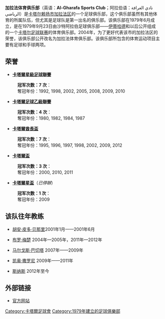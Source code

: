 {{noteTA
|G1=足球
|G2= 卡塔爾星級足球聯賽
|T=zh-hans:加拉法体育俱乐部; zh-hk:艾加拉法體育會
|1=zh-hans:加拉法; zh-hk:艾加拉法
|2=zh-hans:赖扬; zh-hk:艾雷恩;
}}
{{Infobox football club
| clubname   = 艾加拉法<br> Al-Gharafa<BR>نادي الغرافة
| image      = [[file:Al-Gharafa.png|180px]]
| fullname   = 加拉法体育俱乐部<br> Al-Gharafa Sports Club<br>نادي الغرافة الرياضي
| nickname   = 非洲猎豹
| founded    = ''伊蒂哈德''（1979年6月）；<br> 2004年改名叫''加拉法''
| ground     = [[卡塔尔|卡塔尔]][[多哈|多哈]]市[[加拉法体育场|加拉法体育场]]
| capacity   = 25,000
| chairman   = [[哈迈德·本·萨尼|哈迈德·本·萨美]]
| mgrtitle   = 创办人
| manager    = [[哈比布·萨德克|哈比布·萨德克]]
| league     = [[卡塔爾星級足球聯賽|卡塔爾星級足球聯賽]]
| season     = 2021–22
| position   = 卡塔聯，第 5 位
}}

'''加拉法体育俱乐部'''（英语：'''Al-Gharafa Sports Club'''；阿拉伯语：نادي الغرافة الرياضي）是[[卡塔尔|卡塔尔]][[賴揚|赖扬市]][[加拉法区|加拉法区]]的一个足球俱乐部，这个俱乐部虽然有其他体育的所属队伍，但尤其是足球队是第一出名的俱乐部。该俱乐部在1979年6月成立，是在1979年9月23日由沙特阿拉伯足球俱乐部——[[伊蒂哈德|伊蒂哈德]]和以后公开组成的一个[[卡塔尔足球联赛|卡塔尔足球联赛]]的体育俱乐部。2004年，为了更好代表该市的加拉法区的荣誉，该俱乐部公开改名为加拉法体育俱乐部。该俱乐部所包含的体育运动项目主要有足球和手球两项。

== 荣誉 ==
*'''[[卡塔爾星級足球聯賽|卡塔爾星級足球聯賽]]'''
: '''冠军次数：7 次'''：
:奪冠年份：1992, 1998, 2002, 2005, 2008, 2009, 2010

*'''[[卡塔爾足球乙級聯賽|卡塔爾足球乙級聯賽]]'''
:'''冠军次数：4 次'''：
:奪冠年份：1980, 1982, 1984, 1987

*'''[[卡塔爾酋長盃|卡塔爾酋長盃]]'''
:'''冠军次数：7 次'''：
:奪冠年份：1995, 1996, 1997, 1998, 2002, 2009, 2012

*'''[[卡塔爾盃|卡塔爾盃]]'''
:'''冠军次数：3 次'''：
:奪冠年份：2000, 2010, 2011

*'''[[卡塔爾星盃|卡塔爾星盃]]'''（''已停辦''）
:'''冠军次数：1 次'''：
:奪冠年份：2009

== 该队往年教练 ==
*{{flagicon|ESP}} [[胡安·皮多·贝那里|胡安·皮多·贝那里]]2001年1月——2001年6月
*{{flagicon|FRA}} [[布罗·梅楚|布罗·梅楚]] 2004年—2005年，2011年—2012年
*{{flagicon|BRA}} [[马尔戈斯·巴切塔|马尔戈斯·巴切塔]] 2007年——2009年
*{{flagicon|BRA}} [[凯奥·撒罗尼|凯奥·撒罗尼]] 2009年——2011年
*{{flagicon|BRA}} [[斯纳斯|斯纳斯]] 2012年至今

== 外部链接 ==
* [https://web.archive.org/web/20111009142352/http://www.al-gharafa.com/eng/inner.aspx 官方网站] {{en icon}}

[[Category:卡塔爾足球會|Category:卡塔爾足球會]]
[[Category:1979年建立的足球俱樂部|Category:1979年建立的足球俱樂部]]
